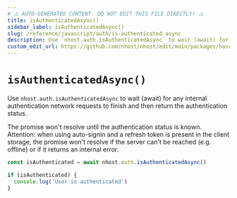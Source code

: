 ```yaml
---
# ⚠️ AUTO-GENERATED CONTENT. DO NOT EDIT THIS FILE DIRECTLY! ⚠️
title: isAuthenticatedAsync()
sidebar_label: isAuthenticatedAsync()
slug: /reference/javascript/auth/is-authenticated-async
description: Use `nhost.auth.isAuthenticatedAsync` to wait (await) for any internal authentication network requests to finish and then return the authentication status.
custom_edit_url: https://github.com/nhost/nhost/edit/main/packages/hasura-auth-js/src/hasura-auth-client.ts#L505
---
```


# `isAuthenticatedAsync()`

Use `nhost.auth.isAuthenticatedAsync` to wait (await) for any internal authentication network requests to finish and then return the authentication status.

The promise won't resolve until the authentication status is known.
Attention: when using auto-signin and a refresh token is present in the client storage, the promise won't resolve if the server can't be reached (e.g. offline) or if it returns an internal error.

```ts
const isAuthenticated = await nhost.auth.isAuthenticatedAsync()

if (isAuthenticated) {
  console.log('User is authenticated')
}
```
